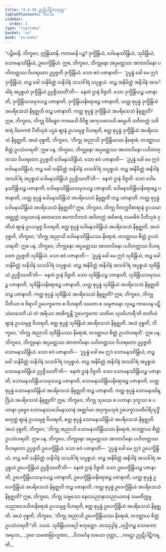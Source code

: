 ```yaml
---
title: "4.4.10 ဥပ္ပဋိပါဋိကသုတ္တ"
tableOfContents: false
sidebar:
  order: 2
type: "tipitaka"
basket: "su"
book: "sn-maha"
---
```



<DynamicBreadcrumb />

<Division number="510" book="sn-maha">

<Paragraph number="1128" book="sn-maha">
“ပဉ္စိမာနိ, ဘိက္ခဝေ, ဣန္ဒြိယာနိ. ကတမာနိ ပဉ္စ? ဒုက္ခိန္ဒြိယံ, ဒေါမနဿိန္ဒြိယံ, သုခိန္ဒြိယံ, သောမနဿိန္ဒြိယံ, ဥပေက္ခိန္ဒြိယံ. ဣဓ, ဘိက္ခဝေ, ဘိက္ခုနော အပ္ပမတ္တဿ အာတာပိနော ပဟိတတ္တဿ ဝိဟရတော ဥပ္ပဇ္ဇတိ ဒုက္ခိန္ဒြိယံ. သော ဧဝံ ပဇာနာတိ—  ‘ဥပ္ပန္နံ ခေါ မေ ဣဒံ ဒုက္ခိန္ဒြိယံ, တဉ္စ ခေါ သနိမိတ္တံ သနိဒါနံ သသင်္ခါရံ သပ္ပစ္စယံ. တဉ္စ အနိမိတ္တံ အနိဒါနံ အသင်္ခါရံ အပ္ပစ္စယံ ဒုက္ခိန္ဒြိယံ ဥပ္ပဇ္ဇိဿတီ’တိ—  နေတံ ဌာနံ ဝိဇ္ဇတိ. သော ဒုက္ခိန္ဒြိယဉ္စ ပဇာနာတိ, ဒုက္ခိန္ဒြိယသမုဒယဉ္စ ပဇာနာတိ, ဒုက္ခိန္ဒြိယနိရောဓဉ္စ ပဇာနာတိ, ယတ္ထ စုပ္ပန္နံ ဒုက္ခိန္ဒြိယံ အပရိသေသံ နိရုဇ္ဈတိ တဉ္စ ပဇာနာတိ. ကတ္ထ စုပ္ပန္နံ ဒုက္ခိန္ဒြိယံ အပရိသေသံ နိရုဇ္ဈတိ? ဣဓ, ဘိက္ခဝေ, ဘိက္ခု ဝိဝိစ္စေဝ ကာမေဟိ ဝိဝိစ္စ အကုသလေဟိ ဓမ္မေဟိ သဝိတက္ကံ သဝိစာရံ ဝိဝေကဇံ ပီတိသုခံ ပဌမံ ဈာနံ ဥပသမ္ပဇ္ဇ ဝိဟရတိ, ဧတ္ထ စုပ္ပန္နံ ဒုက္ခိန္ဒြိယံ အပရိသေသံ နိရုဇ္ဈတိ. အယံ ဝုစ္စတိ, ဘိက္ခဝေ, ‘ဘိက္ခု အညာသိ ဒုက္ခိန္ဒြိယဿ နိရောဓံ, တဒတ္ထာယ စိတ္တံ ဥပသံဟရတိ’.
</Paragraph>

<Paragraph number="1129" book="sn-maha">
ဣဓ ပန, ဘိက္ခဝေ, ဘိက္ခုနော အပ္ပမတ္တဿ အာတာပိနော ပဟိတတ္တဿ ဝိဟရတော ဥပ္ပဇ္ဇတိ ဒေါမနဿိန္ဒြိယံ. သော ဧဝံ ပဇာနာတိ—  ‘ဥပ္ပန္နံ ခေါ မေ ဣဒံ ဒေါမနဿိန္ဒြိယံ, တဉ္စ ခေါ သနိမိတ္တံ သနိဒါနံ သသင်္ခါရံ သပ္ပစ္စယံ. တဉ္စ အနိမိတ္တံ အနိဒါနံ အသင်္ခါရံ အပ္ပစ္စယံ ဒေါမနဿိန္ဒြိယံ ဥပ္ပဇ္ဇိဿတီ’တိ—  နေတံ ဌာနံ ဝိဇ္ဇတိ. သော ဒေါမနဿိန္ဒြိယဉ္စ ပဇာနာတိ, ဒေါမနဿိန္ဒြိယသမုဒယဉ္စ ပဇာနာတိ, ဒေါမနဿိန္ဒြိယနိရောဓဉ္စ ပဇာနာတိ, ယတ္ထ စုပ္ပန္နံ ဒေါမနဿိန္ဒြိယံ အပရိသေသံ နိရုဇ္ဈတိ တဉ္စ ပဇာနာတိ. ကတ္ထ စုပ္ပန္နံ ဒေါမနဿိန္ဒြိယံ အပရိသေသံ နိရုဇ္ဈတိ? ဣဓ, ဘိက္ခဝေ, ဘိက္ခု ဝိတက္ကဝိစာရာနံ ဝူပသမာ အဇ္ဈတ္တံ သမ္ပသာဒနံ စေတသော ဧကောဒိဘာဝံ အဝိတက္ကံ အဝိစာရံ သမာဓိဇံ ပီတိသုခံ ဒုတိယံ ဈာနံ ဥပသမ္ပဇ္ဇ ဝိဟရတိ, ဧတ္ထ စုပ္ပန္နံ ဒေါမနဿိန္ဒြိယံ အပရိသေသံ နိရုဇ္ဈတိ. အယံ ဝုစ္စတိ, ဘိက္ခဝေ, ‘ဘိက္ခု အညာသိ ဒေါမနဿိန္ဒြိယဿ နိရောဓံ, တဒတ္ထာယ စိတ္တံ ဥပသံဟရတိ’.
</Paragraph>

<Paragraph number="1130" book="sn-maha">
ဣဓ ပန, ဘိက္ခဝေ, ဘိက္ခုနော အပ္ပမတ္တဿ အာတာပိနော ပဟိတတ္တဿ ဝိဟရတော ဥပ္ပဇ္ဇတိ သုခိန္ဒြိယံ. သော ဧဝံ ပဇာနာတိ—  ‘ဥပ္ပန္နံ ခေါ မေ ဣဒံ သုခိန္ဒြိယံ, တဉ္စ ခေါ သနိမိတ္တံ သနိဒါနံ သသင်္ခါရံ သပ္ပစ္စယံ. တဉ္စ အနိမိတ္တံ အနိဒါနံ အသင်္ခါရံ အပ္ပစ္စယံ သုခိန္ဒြိယံ ဥပ္ပဇ္ဇိဿတီ’တိ—  နေတံ ဌာနံ ဝိဇ္ဇတိ. သော သုခိန္ဒြိယဉ္စ ပဇာနာတိ, သုခိန္ဒြိယသမုဒယဉ္စ ပဇာနာတိ, သုခိန္ဒြိယနိရောဓဉ္စ ပဇာနာတိ, ယတ္ထ စုပ္ပန္နံ သုခိန္ဒြိယံ အပရိသေသံ နိရုဇ္ဈတိ တဉ္စ ပဇာနာတိ. ကတ္ထ စုပ္ပန္နံ သုခိန္ဒြိယံ အပရိသေသံ နိရုဇ္ဈတိ? ဣဓ, ဘိက္ခဝေ, ဘိက္ခု ပီတိယာ စ ဝိရာဂါ ဥပေက္ခကော စ ဝိဟရတိ သတော စ သမ္ပဇာနော သုခဉ္စ ကာယေန ပဋိသံဝေဒေတိ ယံ တံ အရိယာ အာစိက္ခန္တိ ‘ဥပေက္ခကော သတိမာ သုခဝိဟာရီ’တိ တတိယံ ဈာနံ ဥပသမ္ပဇ္ဇ ဝိဟရတိ, ဧတ္ထ စုပ္ပန္နံ သုခိန္ဒြိယံ အပရိသေသံ နိရုဇ္ဈတိ. အယံ ဝုစ္စတိ, ဘိက္ခဝေ, ‘ဘိက္ခု အညာသိ သုခိန္ဒြိယဿ နိရောဓံ, တဒတ္ထာယ စိတ္တံ ဥပသံဟရတိ’.
</Paragraph>

<Paragraph number="1131" book="sn-maha">
ဣဓ ပန, ဘိက္ခဝေ, ဘိက္ခုနော အပ္ပမတ္တဿ အာတာပိနော ပဟိတတ္တဿ ဝိဟရတော ဥပ္ပဇ္ဇတိ သောမနဿိန္ဒြိယံ. သော ဧဝံ ပဇာနာတိ—  ‘ဥပ္ပန္နံ ခေါ မေ ဣဒံ သောမနဿိန္ဒြိယံ, တဉ္စ ခေါ သနိမိတ္တံ သနိဒါနံ သသင်္ခါရံ သပ္ပစ္စယံ. တဉ္စ အနိမိတ္တံ အနိဒါနံ အသင်္ခါရံ အပ္ပစ္စယံ သောမနဿိန္ဒြိယံ ဥပ္ပဇ္ဇိဿတီ’တိ—  နေတံ ဌာနံ ဝိဇ္ဇတိ. သော သောမနဿိန္ဒြိယဉ္စ ပဇာနာတိ, သောမနဿိန္ဒြိယသမုဒယဉ္စ ပဇာနာတိ, သောမနဿိန္ဒြိယနိရောဓဉ္စ ပဇာနာတိ, ယတ္ထ စုပ္ပန္နံ သောမနဿိန္ဒြိယံ အပရိသေသံ နိရုဇ္ဈတိ တဉ္စ ပဇာနာတိ. ကတ္ထ စုပ္ပန္နံ သောမနဿိန္ဒြိယံ အပရိသေသံ နိရုဇ္ဈတိ? ဣဓ, ဘိက္ခဝေ, ဘိက္ခု သုခဿ စ ပဟာနာ ဒုက္ခဿ စ ပဟာနာ ပုဗ္ဗေဝ သောမနဿဒေါမနဿာနံ အတ္ထင်္ဂမာ အဒုက္ခမသုခံ ဥပေက္ခာသတိပါရိသုဒ္ဓိံ စတုတ္ထံ ဈာနံ ဥပသမ္ပဇ္ဇ ဝိဟရတိ, ဧတ္ထ စုပ္ပန္နံ သောမနဿိန္ဒြိယံ အပရိသေသံ နိရုဇ္ဈတိ. အယံ ဝုစ္စတိ, ဘိက္ခဝေ, ‘ဘိက္ခု အညာသိ သောမနဿိန္ဒြိယဿ နိရောဓံ, တဒတ္ထာယ စိတ္တံ ဥပသံဟရတိ’.
</Paragraph>

<Paragraph number="1132" book="sn-maha">
ဣဓ ပန, ဘိက္ခဝေ, ဘိက္ခုနော အပ္ပမတ္တဿ အာတာပိနော ပဟိတတ္တဿ ဝိဟရတော ဥပ္ပဇ္ဇတိ ဥပေက္ခိန္ဒြိယံ. သော ဧဝံ ပဇာနာတိ—  ‘ဥပ္ပန္နံ ခေါ မေ ဣဒံ ဥပေက္ခိန္ဒြိယံ, တဉ္စ ခေါ သနိမိတ္တံ သနိဒါနံ သသင်္ခါရံ သပ္ပစ္စယံ. တဉ္စ အနိမိတ္တံ အနိဒါနံ အသင်္ခါရံ အပ္ပစ္စယံ ဥပေက္ခိန္ဒြိယံ ဥပ္ပဇ္ဇိဿတီ’တိ—  နေတံ ဌာနံ ဝိဇ္ဇတိ. သော ဥပေက္ခိန္ဒြိယဉ္စ ပဇာနာတိ, ဥပေက္ခိန္ဒြိယသမုဒယဉ္စ ပဇာနာတိ, ဥပေက္ခိန္ဒြိယနိရောဓဉ္စ ပဇာနာတိ, ယတ္ထ စုပ္ပန္နံ ဥပေက္ခိန္ဒြိယံ အပရိသေသံ နိရုဇ္ဈတိ တဉ္စ ပဇာနာတိ. ကတ္ထ စုပ္ပန္နံ ဥပေက္ခိန္ဒြိယံ အပရိသေသံ နိရုဇ္ဈတိ? ဣဓ, ဘိက္ခဝေ, ဘိက္ခု သဗ္ဗသော နေဝသညာနာသညာယတနံ သမတိက္ကမ္မ သညာဝေဒယိတနိရောဓံ ဥပသမ္ပဇ္ဇ ဝိဟရတိ, ဧတ္ထ စုပ္ပန္နံ ဥပေက္ခိန္ဒြိယံ အပရိသေသံ နိရုဇ္ဈတိ. အယံ ဝုစ္စတိ, ဘိက္ခဝေ, ‘ဘိက္ခု အညာသိ ဥပေက္ခိန္ဒြိယဿ နိရောဓံ, တဒတ္ထာယ စိတ္တံ ဥပသံဟရတီ’”တိ.

</Paragraph>
</Division>

<Paragraph number="1133" type="center" book="sn-maha">
ဒသမံ.



</Paragraph>

<Paragraph number="1134" type="center" book="sn-maha">
သုခိန္ဒြိယဝဂ္ဂေါ စတုတ္ထော.



</Paragraph>

<Paragraph number="1135" type="center" book="sn-maha">
တဿုဒ္ဒါနံ


</Paragraph>

<Paragraph number="1136" type="verses" book="sn-maha">
_သုဒ္ဓိကဉ္စ သောတော အရဟာ,_  
_ဒုဝေ သမဏဗြာဟ္မဏာ;_  
_ဝိဘင်္ဂေန တယော ဝုတ္တာ,_  
_ကဋ္ဌော ဥပ္ပဋိပါဋိကန္တိ._
</Paragraph>